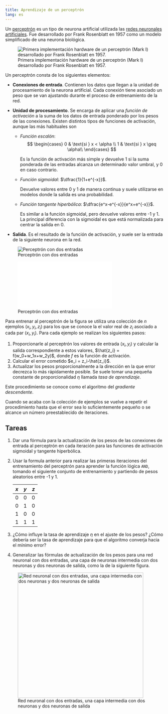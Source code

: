```yaml
---
title: Aprendizaje de un perceptrón
lang: es
---
```


Un [perceptrón](https://es.wikipedia.org/wiki/Perceptr%C3%B3n) es un tipo de neurona artificial utilizada las [redes neuronales artificiales](https://es.wikipedia.org/wiki/Red_neuronal_artificial). Fue desarrollado por Frank Rosenblatt en 1957 como un modelo simplificado de una neurona biológica.

![Primera implementación hardware de un perceptrón (Mark I) desarrollado por Frank Rosenblatt en 1957.](img/perceptron/perceptron-mark-1.jpeg)

Un perceptrón consta de los siguientes elementos:

-   **Conexiones de entrada**. Contienen los datos que llegan a la unidad de procesamiento de la neurona artificial. Cada conexión tiene asociado un peso que se van ajustando durante el proceso de entrenamiento de la red.

-   **Unidad de procesamiento**. Se encarga de aplicar una *función de activación* a la suma de los datos de entrada ponderado por los pesos de las conexiones. Existen distintos tipos de funciones de activación, aunque las más habituales son

    -   *Función escalón*: $$
          \begin{cases}
          0 & \text{si } x < \alpha \\
          1 & \text{si } x \geq \alpha\\
          \end{cases} 
          $$

        Es la función de activación más simple y devuelve 1 si la suma ponderada de las entradas alcanza un determinado valor umbral, y 0 en caso contrario.

    -   *Función sigmoidal*: $\dfrac{1}{1+e^{-x}}$.

        Devuelve valores entre 0 y 1 de manera continua y suele utilizarse en modelos donde la salida es una probabilidad.

    -   *Función tangente hiperbólica*: $\dfrac{e^x-e^{-x}}{e^x+e^{-x}}$.

        Es similar a la función sigmoidal, pero devuelve valores entre -1 y 1. La principal diferencia con la sigmoidal es que está normalizada para centrar la salida en 0.

-   **Salida**. Es el resultado de la función de activación, y suele ser la entrada de la siguiente neurona en la red.

::: {.content-visible when-format="html"}
![Perceptrón con dos entradas](img/perceptron/perceptron.png)
:::

::: {.content-visible unless-format="html"}
![Perceptrón con dos entradas](img/perceptron/perceptron.pdf)
:::

Para entrenar al perceptrón de la figura se utiliza una colección de $n$ ejemplos $(x_i,y_i,z_i)$ para los que se conoce la el valor real de $z_i$ asociado a cada par $(x_i,y_i)$. Para cada ejemplo se realizan los siguientes pasos:

1.  Proporcionarle al perceptrón los valores de entrada $(x_i,y_i)$ y calcular la salida correspondiente a estos valores, $\hat{z_i} = f(w_0+w_1x+w_2y)$, donde $f$ es la función de activación.
2.  Calcular el error cometido $e_i = z_i-\hat{z_i}$.
3.  Actualizar los pesos proporcionalmente a la dirección en la que error decrezca lo más rápidamente posible. Se suele tomar una pequeña constante de proporcionalidad $\eta$ llamada *tasa de aprendizaje*.

Este procedimiento se conoce como el algoritmo del *gradiente descendente*.

Cuando se acaba con la colección de ejemplos se vuelve a repetir el procedimiento hasta que el error sea lo suficientemente pequeño o se alcance un número preestablecido de iteraciones.

## Tareas

1.  Dar una fórmula para la actualización de los pesos de las conexiones de entrada al perceptrón en cada iteración para las funciones de activación sigmoidal y tangente hiperbólica.

2.  Usar la formula anterior para realizar las primeras iteraciones del entrenamiento del perceptrón para aprender la función lógica `AND`, tomando el siguiente conjunto de entrenamiento y partiendo de pesos aleatorios entre -1 y 1.

    | $x$ | $y$ | $z$ |
    |:---:|:---:|:---:|
    |  0  |  0  |  0  |
    |  0  |  1  |  0  |
    |  1  |  0  |  0  |
    |  1  |  1  |  1  |

3.  ¿Cómo influye la tasa de aprendizaje $\eta$ en el ajuste de los pesos? ¿Cómo debería ser la tasa de aprendizaje para que el algoritmo converja hacia el mínimo error?

4.  Generalizar las fórmulas de actualización de los pesos para una red neuronal con dos entradas, una capa de neuronas intermedia con dos neuronas y dos neuronas de salida, como la de la siguiente figura.

![Red neuronal con dos entradas, una capa intermedia con dos neuronas y dos neuronas de salida](img/perceptron/red-neuronas){width="400"}
